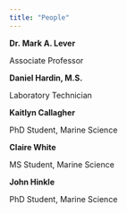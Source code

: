 ```yaml
---
title: "People"
---
```


**Dr. Mark A. Lever**

Associate Professor

**Daniel Hardin, M.S.**

Laboratory Technician

**Kaitlyn Callagher**

PhD Student, Marine Science

**Claire White**

MS Student, Marine Science

**John Hinkle**

PhD Student, Marine Science
